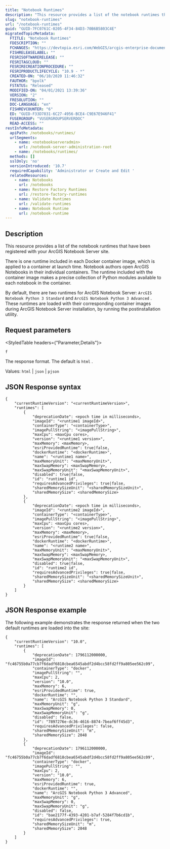 ```yaml
---
title: "Notebook Runtimes"
description: "This resource provides a list of the notebook runtimes that have been registered with your ArcGIS Notebook Server site."
slug: "notebook-runtimes"
url: "/notebook-runtimes"
guid: "GUID-7FC0761C-0205-4F34-84D3-70B6B5803C4E"
migratedTopicMetadata:
  FTITLE: "Notebook Runtimes"
  FDESCRIPTION: ""
  FCHANGES: "https://devtopia.esri.com/WebGIS/arcgis-enterprise-documentation/issues/2890"
  FISHRELEASELABEL: ""
  FESRISOFTWARERELEASE: ""
  FESRITAGCLOUD: ""
  FESRIRECREATIONPROCEDURE: ""
  FESRIPRODUCTLIFECYCLE: "10.9 - *"
  CREATED-ON: "06/10/2020 11:46:32"
  FAUTHOR: "bpolk"
  FSTATUS: "Released"
  MODIFIED-ON: "04/01/2021 13:39:36"
  VERSION: "2"
  FRESOLUTION: ""
  DOC-LANGUAGE: "en"
  FISHREVCOUNTER: "6"
  ED: "GUID-F33D7831-6C27-4956-BCE4-C9E67E946F41"
  FUSERGROUP: "VUSERGROUPSERVERDOC"
  READ-ACCESS: ""
restInfoMetadata:
  apiPath: /notebooks/runtimes/
  urlSegments:
    - name: <notebookserveradmin>
      url: /notebook-server-administration-root
    - name: /notebooks/runtimes/
  methods: []
  sslOnly: 'no'
  versionIntroduced: '10.7'
  requiredCapability: 'Administrator or Create and Edit '
  relatedResources:
    - name: Notebooks
      url: /notebooks
    - name: Restore Factory Runtimes
      url: /restore-factory-runtimes
    - name: Validate Runtimes
      url: /validate-runtimes
    - name: Notebook Runtime
      url: /notebook-runtime
---
```


## Description

This resource provides a list of the notebook runtimes that have been registered with your ArcGIS Notebook Server site. 

There is one runtime included in each Docker container image, which is applied to a container at launch time. Notebook authors open ArcGIS Notebooks in their individual containers. The runtime included with the container image makes a precise collection of Python modules available to each notebook in the container.

By default, there are two runtimes for ArcGIS Notebook Server: `ArcGIS Notebook Python 3 Standard`  and `ArcGIS Notebook Python 3 Advanced` . These runtimes are loaded with their corresponding container images during ArcGIS Notebook Server installation, by running the postinstallation utility.

##  Request parameters

<StyledTable headers={"Parameter,Details"}>

<StyledTableRow>

<StyledTableCell cellStyle="markdown">

`f` 

</StyledTableCell>

<StyledTableCell cellStyle="markdown">

The response format. The default is `html` .

Values: `html`  \| `json`  \| `pjson` 

</StyledTableCell>

</StyledTableRow>

</StyledTable>

## JSON Response syntax

```other
{
    "currentRuntimeVersion": "<currentRuntimeVersion>",
    "runtimes": [
        {
            "deprecationDate": <epoch time in milliseconds>,
            "imageId": "<runtime1 imageId>",
            "containerType": "<containerType>",
            "imagePullString": "<imagePullString>",
            "maxCpu": <maxCpu cores>,
            "version": "<runtime1 version>",
            "maxMemory": <maxMemory>,
            "esriProvidedRuntime": true|false,
            "dockerRuntime": "<dockerRuntime>",
            "name": "<runtime1 name>",
            "maxMemoryUnit": "<maxMemoryUnit>",
            "maxSwapMemory": <maxSwapMemory>,
            "maxSwapMemoryUnit": "<maxSwapMemoryUnit>",
            "disabled": true|false,
            "id": "runtime1 id",
            "requiresAdvancedPrivileges": true|false,
            "sharedMemorySizeUnit": "<sharedMemorySizeUnit>",
            "sharedMemorySize": <sharedMemorySize>
        },
        {
            "deprecationDate": <epoch time in milliseconds>,
            "imageId": "<runtime2 imageId>",
            "containerType": "<containerType>",
            "imagePullString": "<imagePullString>",
            "maxCpu": <maxCpu cores>,
            "version": "<runtime2 version>",
            "maxMemory": <maxMemory>,
            "esriProvidedRuntime": true|false,
            "dockerRuntime": "<dockerRuntime>",
            "name": "<runtime2 name>",
            "maxMemoryUnit": "<maxMemoryUnit>",
            "maxSwapMemory": <maxSwapMemory>,
            "maxSwapMemoryUnit": "<maxSwapMemoryUnit>",
            "disabled": true|false,
            "id": "runtime2 id",
            "requiresAdvancedPrivileges": true|false,
            "sharedMemorySizeUnit": "<sharedMemorySizeUnit>",
            "sharedMemorySize": <sharedMemorySize>
        }
    ]
}
```

 

## JSON Response example

The following example demonstrates the response returned when the two default runtimes are loaded into the site:

```other
{
    "currentRuntimeVersion": "10.0",
    "runtimes": [
        {
            "deprecationDate": 1796112000000,
            "imageId": "fc46755b0a77cb7f6dadf6818cbea6545abdf2d4bcc58fd2ff9a805ee562c09",
            "containerType": "docker",
            "imagePullString": "",
            "maxCpu": 2,
            "version": "10.0",
            "maxMemory": 6,
            "esriProvidedRuntime": true,
            "dockerRuntime": "",
            "name": "ArcGIS Notebook Python 3 Standard",
            "maxMemoryUnit": "g",
            "maxSwapMemory": 0,
            "maxSwapMemoryUnit": "g",
            "disabled": false,
            "id": "7897276e-dc36-4616-8874-7beaf6ff45d3",
            "requiresAdvancedPrivileges": false,
            "sharedMemorySizeUnit": "m",
            "sharedMemorySize": 2048
        },
        {
            "deprecationDate": 1796112000000,
            "imageId": "fc46755b0a77cb7f6dadf6818cbea6545abdf2d4bcc58fd2ff9a805ee562c09",
            "containerType": "docker",
            "imagePullString": "",
            "maxCpu": 2,
            "version": "10.0",
            "maxMemory": 6,
            "esriProvidedRuntime": true,
            "dockerRuntime": "",
            "name": "ArcGIS Notebook Python 3 Advanced",
            "maxMemoryUnit": "g",
            "maxSwapMemory": 0,
            "maxSwapMemoryUnit": "g",
            "disabled": false,
            "id": "bae2177f-4393-4201-b7af-5284f7b6cd1b",
            "requiresAdvancedPrivileges": true,
            "sharedMemorySizeUnit": "m",
            "sharedMemorySize": 2048
        }
    ]
}
```

 
